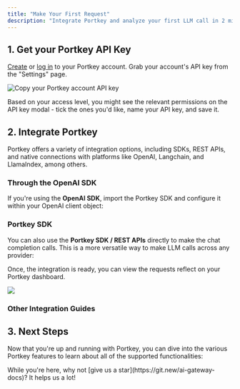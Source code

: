 ```yaml
---
title: "Make Your First Request"
description: "Integrate Portkey and analyze your first LLM call in 2 minutes!"
---
```


## 1\. Get your Portkey API Key

[Create](https://app.portkey.ai/signup) or [log in](https://app.portkey.ai/login) to your Portkey account. Grab your account's API key from the "Settings" page.

<Frame caption="Copy your Portkey account API key">
  <img src="/images/welcome/welcome-2.gif" alt="Copy your Portkey account API key" />
</Frame>

Based on your access level, you might see the relevant permissions on the API key modal - tick the ones you'd like, name your API key, and save it.

## 2\. Integrate Portkey

Portkey offers a variety of integration options, including SDKs, REST APIs, and native connections with platforms like OpenAI, Langchain, and LlamaIndex, among others.

### Through the OpenAI SDK

If you're using the **OpenAI SDK**, import the Portkey SDK and configure it within your OpenAI client object:

<Card title="OpenAI" href="/docs/integrations/llms/openai" />


### Portkey SDK

You can also use the **Portkey SDK / REST APIs** directly to make the chat completion calls. This is a more versatile way to make LLM calls across any provider:

<Card title="SDK" href="/docs/api-reference/portkey-sdk-client" />


Once, the integration is ready, you can view the requests reflect on your Portkey dashboard.

<Frame>
  <img src="https://docs.portkey.ai/~gitbook/image?url=https%3A%2F%2F2878743244-files.gitbook.io%2F%7E%2Ffiles%2Fv0%2Fb%2Fgitbook-x-prod.appspot.com%2Fo%2Fspaces%252Fy3MCfQqftZOnHqSmVV5x%252Fuploads%252FzWw4VMOnC5rSBQpeJQOG%252Fanalytics_logs.gif%3Falt%3Dmedia%26token%3Daf8b4689-37d2-4298-ac9a-91c21f9cfc2b&width=400&dpr=2&quality=100&sign=edcf8ba2&sv=1"/>
</Frame>


### Other Integration Guides

<CardGroup cols={3}>
  <Card title="Azure OpenAI" href="/docs/integrations/llms/azure-openai" />
  <Card title="Anthropic" href="/docs/integrations/llms/anthropic" />
  <Card title="Langchain" href="/docs/integrations/libraries/langchain-python" />
  <Card title="LlamaIndex" href="/docs/integrations/libraries/llama-index-python" />
  <Card title="Ollama" href="/docs/integrations/llms/ollama" />
  <Card title="Others" href="/docs/provider-endpoints/gateway-for-other-apis" />
</CardGroup>

## 3\. Next Steps

Now that you're up and running with Portkey, you can dive into the various Portkey features to learn about all of the supported functionalities:

<CardGroup cols={3}>
  <Card title="Observability" href="/docs/product/observability/" />
  <Card title="AI Gateway" href="/docs/product/ai-gateway" />
  <Card title="Prompt Library" href="/docs/product/prompt-library" />
  <Card title="Autonomous Fine-Tuning" href="/docs/product/autonomous-fine-tuning" />
  <Card title="Guardrails" href="/docs/product/guardrails" />
  <Card title="Enterprise" href="/docs/product/enterprise-offering" />

</CardGroup>

<Check>
While you're here, why not [give us a star](https://git.new/ai-gateway-docs)? It helps us a lot!
</Check>
